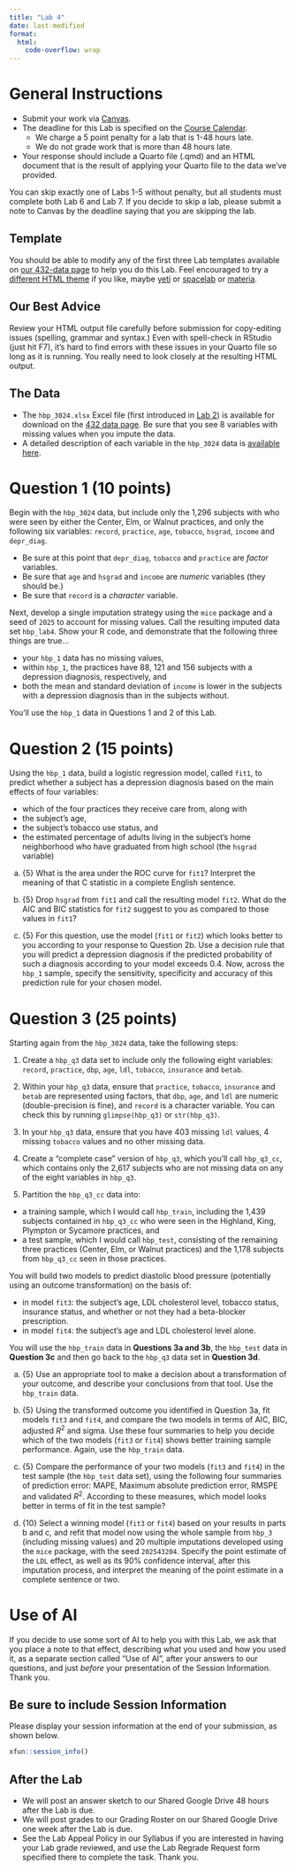 ```yaml
---
title: "Lab 4"
date: last-modified
format: 
  html:
    code-overflow: wrap
---
```


# General Instructions

- Submit your work via [Canvas](https://canvas.case.edu/). 
- The deadline for this Lab is specified on the [Course Calendar](calendar.qmd).
  - We charge a 5 point penalty for a lab that is 1-48 hours late.
  - We do not grade work that is more than 48 hours late.
- Your response should include a Quarto file (.qmd) and an HTML document that is the result of applying your Quarto file to the data we've provided.

:::{.callout-important}

You can skip exactly one of Labs 1-5 without penalty, but all students must complete both Lab 6 and Lab 7. If you decide to skip a lab, please submit a note to Canvas by the deadline saying that you are skipping the lab.

:::

## Template

You should be able to modify any of the first three Lab templates available on [our 432-data page](https://github.com/THOMASELOVE/432-data) to help you do this Lab. Feel encouraged to try a [different HTML theme](https://quarto.org/docs/output-formats/html-themes.html) if you like, maybe [yeti](https://bootswatch.com/yeti/) or [spacelab](https://bootswatch.com/spacelab/) or [materia](https://bootswatch.com/materia/). 

## Our Best Advice

Review your HTML output file carefully before submission for copy-editing issues (spelling, grammar and syntax.) Even with spell-check in RStudio (just hit F7), it's hard to find errors with these issues in your Quarto file so long as it is running. You really need to look closely at the resulting HTML output.

## The Data

- The `hbp_3024.xlsx` Excel file (first introduced in [Lab 2](lab2.qmd)) is available for download on the [432 data page](https://github.com/THOMASELOVE/432-data). Be sure that you see 8 variables with missing values when you impute the data.
- A detailed description of each variable in the `hbp_3024` data is [available here](hbp_codebook.qmd).

# Question 1 (10 points)

Begin with the `hbp_3024` data, but include only the 1,296 subjects with who were seen by either the Center, Elm, or Walnut practices, and only the following six variables: `record`, `practice`, `age`, `tobacco`, `hsgrad`, `income` and `depr_diag`. 

- Be sure at this point that `depr_diag`, `tobacco` and `practice` are *factor* variables.
- Be sure that `age` and `hsgrad` and `income` are *numeric* variables (they should be.)
- Be sure that `record` is a *character* variable.

Next, develop a single imputation strategy using the `mice` package and a seed of `2025` to account for missing values. Call the resulting imputed data set `hbp_lab4`. Show your R code, and demonstrate that the following three things are true...

- your `hbp_1` data has no missing values, 
- within `hbp_1`, the practices have 88, 121 and 156 subjects with a depression diagnosis, respectively, and
- both the mean and standard deviation of `income` is lower in the subjects with a depression diagnosis than in the subjects without.

:::{.callout-note}
You'll use the `hbp_1` data in Questions 1 and 2 of this Lab.
:::

# Question 2 (15 points)

Using the `hbp_1` data, build a logistic regression model, called `fit1`, to predict whether a subject has a depression diagnosis based on the main effects of four variables:

- which of the four practices they receive care from, along with
- the subject’s age,
- the subject’s tobacco use status, and
- the estimated percentage of adults living in the subject’s home neighborhood who have graduated from high school (the `hsgrad` variable)

a. {5} What is the area under the ROC curve for `fit1`? Interpret the meaning of that C statistic in a complete English sentence.

b. {5} Drop `hsgrad` from `fit1` and call the resulting model `fit2`. What do the AIC and BIC statistics for `fit2` suggest to you as compared to those values in `fit1`?

c. {5} For this question, use the model (`fit1` or `fit2`) which looks better to you according to your response to Question 2b. Use a decision rule that you will predict a depression diagnosis if the predicted probability of such a diagnosis according to your model exceeds 0.4. Now, across the `hbp_1` sample, specify the sensitivity, specificity and accuracy of this prediction rule for your chosen model.

# Question 3 (25 points)

Starting again from the `hbp_3024` data, take the following steps:

1. Create a `hbp_q3` data set to include only the following eight variables: `record`, `practice`, `dbp`, `age`, `ldl`, `tobacco`, `insurance` and `betab`.

2. Within your `hbp_q3` data, ensure that `practice`, `tobacco`, `insurance` and `betab` are represented using factors, that `dbp`, `age`, and `ldl` are numeric (double-precision is fine), and `record` is a character variable. You can check this by running `glimpse(hbp_q3)` or `str(hbp_q3)`.

3. In your `hbp_q3` data, ensure that you have 403 missing `ldl` values, 4 missing `tobacco` values and no other missing data.

4. Create a "complete case" version of `hbp_q3`, which you'll call `hbp_q3_cc`, which contains only the 2,617 subjects who are not missing data on any of the eight variables in `hbp_q3`.

5. Partition the `hbp_q3_cc` data into:

- a training sample, which I would call `hbp_train`, including the 1,439 subjects contained in `hbp_q3_cc` who were seen in the Highland, King, Plympton or Sycamore practices, and 
- a test sample, which I would call `hbp_test`, consisting of the remaining three practices (Center, Elm, or Walnut practices) and the 1,178 subjects from `hbp_q3_cc` seen in those practices.

You will build two models to predict diastolic blood pressure (potentially using an outcome transformation) on the basis of:

- in model `fit3`: the subject's age, LDL cholesterol level, tobacco status, insurance status, and whether or not they had a beta-blocker prescription. 
- in model `fit4`: the subject's age and LDL cholesterol level alone.

You will use the `hbp_train` data in **Questions 3a and 3b**, the `hbp_test` data in **Question 3c** and then go back to the `hbp_q3` data set in **Question 3d**.

a. {5} Use an appropriate tool to make a decision about a transformation of your outcome, and describe your conclusions from that tool. Use the `hbp_train` data.

b. {5} Using the transformed outcome you identified in Question 3a, fit models `fit3` and `fit4`, and compare the two models in terms of AIC, BIC, adjusted $R^2$ and sigma. Use these four summaries to help you decide which of the two models (`fit3` or `fit4`) shows better training sample performance. Again, use the `hbp_train` data.

c. {5} Compare the performance of your two models (`fit3` and `fit4`) in the test sample (the `hbp_test` data set), using the following four summaries of prediction error: MAPE, Maximum absolute prediction error, RMSPE and validated $R^2$. According to these measures, which model looks better in terms of fit in the test sample?

d. {10} Select a winning model (`fit3` or `fit4`) based on your results in parts b and c, and refit that model now using the whole sample from `hbp_3` (including missing values) and 20 multiple imputations developed using the `mice` package, with the seed `202543204`. Specify the point estimate of the `LDL` effect, as well as its 90% confidence interval, after this imputation process, and interpret the meaning of the point estimate in a complete sentence or two.

# Use of AI

If you decide to use some sort of AI to help you with this Lab, we ask that you place a note to that effect, describing what you used and how you used it, as a separate section called "Use of AI", after your answers to our questions, and just *before* your presentation of the Session Information. Thank you.

## Be sure to include Session Information

Please display your session information at the end of your submission, as shown below.

```r
xfun::session_info()
```

## After the Lab

- We will post an answer sketch to our Shared Google Drive 48 hours after the Lab is due.
- We will post grades to our Grading Roster on our Shared Google Drive one week after the Lab is due.
- See the Lab Appeal Policy in our Syllabus if you are interested in having your Lab grade reviewed, and use the Lab Regrade Request form specified there to complete the task. Thank you.